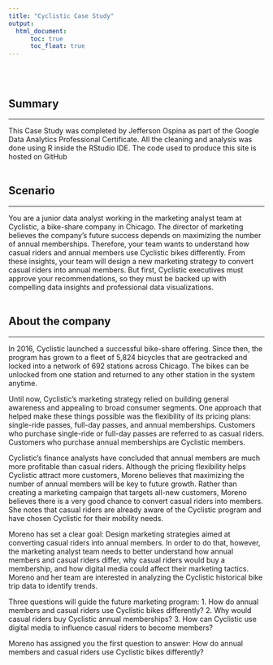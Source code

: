 ```yaml
---
title: "Cyclistic Case Study"
output: 
  html_document:
      toc: true
      toc_float: true
---
```


<br>
<br>

## Summary

---

This Case Study was completed by Jefferson Ospina as part of the Google Data Analytics Professional Certificate. All the cleaning and analysis was done using R inside the RStudio IDE. The code used to produce this site is hosted on GitHub
<br>
<br>

## Scenario

---

You are a junior data analyst working in the marketing analyst team at Cyclistic, a bike-share company in Chicago. The director of marketing believes the company's future success depends on maximizing the number of annual memberships. Therefore, your team wants to understand how casual riders and annual members use Cyclistic bikes differently. From these insights, your team will design a new marketing strategy to convert casual riders into annual members. But first, Cyclistic executives must approve your recommendations, so they must be backed up with compelling data insights and professional data visualizations.
<br>
<br>

## About the company

---

In 2016, Cyclistic launched a successful bike-share offering. Since then, the program has grown to a fleet of 5,824 bicycles that are geotracked and locked into a network of 692 stations across Chicago. The bikes can be unlocked from one station and returned to any other station in the system anytime.

Until now, Cyclistic's marketing strategy relied on building general awareness and appealing to broad consumer segments. One approach that helped make these things possible was the flexibility of its pricing plans: single-ride passes, full-day passes, and annual memberships. Customers who purchase single-ride or full-day passes are referred to as casual riders. Customers who purchase annual memberships are Cyclistic members.

Cyclistic's finance analysts have concluded that annual members are much more profitable than casual riders. Although the pricing flexibility helps Cyclistic attract more customers, Moreno believes that maximizing the number of annual members will be key to future growth. Rather than creating a marketing campaign that targets all-new customers, Moreno believes there is a very good chance to convert casual riders into members. She notes that casual riders are already aware of the Cyclistic program and have chosen Cyclistic for their mobility needs.

Moreno has set a clear goal: Design marketing strategies aimed at converting casual riders into annual members. In order to do that, however, the marketing analyst team needs to better understand how annual members and casual riders differ, why casual riders would buy a membership, and how digital media could affect their marketing tactics. Moreno and her team are interested in analyzing the Cyclistic historical bike trip data to identify trends.

Three questions will guide the future marketing program: 1. How do annual members and casual riders use Cyclistic bikes differently? 2. Why would casual riders buy Cyclistic annual memberships? 3. How can Cyclistic use digital media to influence casual riders to become members?

Moreno has assigned you the first question to answer: How do annual members and casual riders use Cyclistic bikes differently?
